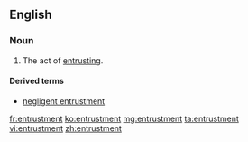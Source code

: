 ==English==
===Noun===
{{en-noun}}
# The act of [[entrusting]].

====Derived terms====
*[[negligent entrustment]]

[[fr:entrustment]]
[[ko:entrustment]]
[[mg:entrustment]]
[[ta:entrustment]]
[[vi:entrustment]]
[[zh:entrustment]]